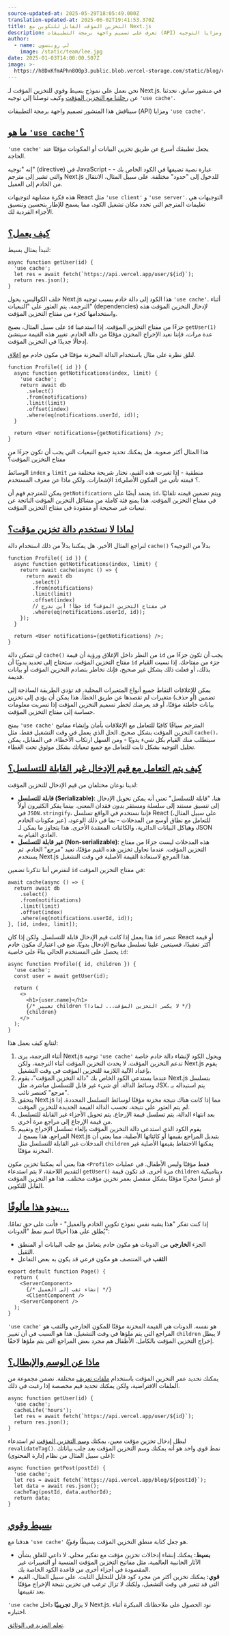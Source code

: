 ```yaml
---
source-updated-at: 2025-05-29T18:05:49.000Z
translation-updated-at: 2025-06-02T19:41:53.370Z
title: التخزين المؤقت القابل للتكوين مع Next.js
description: تعرف على تصميم واجهة برمجة التطبيقات (API) ومزايا التوجيه 'use cache'
author:
  - name: لي روبنسون
    image: /static/team/lee.jpg
date: 2025-01-03T14:00:00.507Z
image: >-
  https://h8DxKfmAPhn8O0p3.public.blob.vercel-storage.com/static/blog/composable-caching/twitter-card.png
---
```


نحن نعمل على نموذج بسيط وقوي للتخزين المؤقت لـ Next.js. في منشور سابق، تحدثنا عن [رحلتنا مع التخزين المؤقت](/blog/our-journey-with-caching) وكيف توصلنا إلى توجيه `'use cache'`.

سيناقش هذا المنشور تصميم واجهة برمجة التطبيقات (API) ومزايا `'use cache'`.

[ما هو `'use cache'`؟](#what-is-use-cache)
--------------------------------------------

`'use cache'` يجعل تطبيقك أسرع عن طريق تخزين البيانات أو المكونات مؤقتًا عند الحاجة.

إنه "توجيه" (directive) في JavaScript - عبارة نصية تضيفها في الكود الخاص بك - والتي تشير إلى مترجم Next.js للدخول إلى "حدود" مختلفة. على سبيل المثال، الانتقال من الخادم إلى العميل.

هذه فكرة مشابهة لتوجيهات React مثل `'use client'` و `'use server'`. التوجيهات هي تعليمات المترجم التي تحدد مكان تشغيل الكود، مما يسمح للإطار بتحسين وتنسيق الأجزاء الفردية لك.

[كيف يعمل؟](#how-does-it-work)
--------------------------------------

لنبدأ بمثال بسيط:

```
async function getUser(id) {
  'use cache';
  let res = await fetch(`https://api.vercel.app/user/${id}`);
  return res.json();
}
```

خلف الكواليس، يحول Next.js هذا الكود إلى دالة خادم بسبب توجيه `'use cache'`. أثناء الترجمة، يتم العثور على "التبعيات" (dependencies) لإدخال التخزين المؤقت هذه واستخدامها كجزء من مفتاح التخزين المؤقت.

على سبيل المثال، يصبح `id` جزءًا من مفتاح التخزين المؤقت. إذا استدعينا `getUser(1)` عدة مرات، فإننا نعيد الإخراج المخزن مؤقتًا من دالة الخادم. تغيير هذه القيمة سينشئ إدخالًا جديدًا في التخزين المؤقت.

لنلق نظرة على مثال باستخدام الدالة المخزنة مؤقتًا في مكون خادم مع [إغلاق](https://v0.dev/chat/5kD47RIecQK?b=b_rCP4CvfbFFW).

```
function Profile({ id }) {
  async function getNotifications(index, limit) {
    'use cache';
    return await db
      .select()
      .from(notifications)
      .limit(limit)
      .offset(index)
      .where(eq(notifications.userId, id));
  }
 
  return <User notifications={getNotifications} />;
}
```

هذا المثال أكثر صعوبة. هل يمكنك تحديد جميع التبعيات التي يجب أن تكون جزءًا من مفتاح التخزين المؤقت؟

الوسائط `index` و `limit` منطقية - إذا تغيرت هذه القيم، نختار شريحة مختلفة من الإشعارات. ولكن ماذا عن معرف المستخدم `id`؟ قيمته تأتي من المكون الأصلي.

يمكن للمترجم فهم أن `getNotifications` يعتمد أيضًا على `id`، ويتم تضمين قيمته تلقائيًا في مفتاح التخزين المؤقت. هذا يمنع فئة كاملة من مشاكل التخزين المؤقت الناتجة عن تبعيات غير صحيحة أو مفقودة في مفتاح التخزين المؤقت.

[لماذا لا نستخدم دالة تخزين مؤقت؟](#why-not-use-a-cache-function)
--------------------------------------------------------------

لنراجع المثال الأخير. هل يمكننا بدلاً من ذلك استخدام دالة `cache()` بدلاً من التوجيه؟

```
function Profile({ id }) {
  async function getNotifications(index, limit) {
    return await cache(async () => {
      return await db
        .select()
        .from(notifications)
        .limit(limit)
        .offset(index)
        // خطأ! أين ندرج id في مفتاح التخزين المؤقت؟
        .where(eq(notifications.userId, id));
    });
  }
 
  return <User notifications={getNotifications} />;
}
```

لن تتمكن دالة `cache()` من النظر داخل الإغلاق ورؤية أن قيمة `id` يجب أن تكون جزءًا من مفتاح التخزين المؤقت. ستحتاج إلى تحديد يدويًا أن `id` جزء من مفتاحك. إذا نسيت القيام بذلك، أو فعلت ذلك بشكل غير صحيح، فإنك تخاطر بتصادم التخزين المؤقت أو بيانات قديمة.

يمكن للإغلاقات التقاط جميع أنواع المتغيرات المحلية. قد تؤدي الطريقة الساذجة إلى تضمين (أو حذف) متغيرات لم تقصدها عن طريق الخطأ. هذا يمكن أن يؤدي إلى تخزين بيانات خاطئة مؤقتًا، أو قد يعرضك لخطر تسميم التخزين المؤقت إذا تسربت معلومات حساسة إلى مفتاح التخزين المؤقت.

يمنح `'use cache'` المترجم سياقًا كافيًا للتعامل مع الإغلاقات بأمان وإنشاء مفاتيح التخزين المؤقت بشكل صحيح. الحل الذي يعمل في وقت التشغيل فقط، مثل `cache()`، سيتطلب منك القيام بكل شيء يدويًا - ومن السهل ارتكاب الأخطاء. في المقابل، يمكن تحليل التوجيه بشكل ثابت للتعامل مع جميع تبعياتك بشكل موثوق تحت الغطاء.

[كيف يتم التعامل مع قيم الإدخال غير القابلة للتسلسل؟](#how-are-non-serialized-input-values-handled)
--------------------------------------------------------------------------------------------

لدينا نوعان مختلفان من قيم الإدخال للتخزين المؤقت:

*   **قابلة للتسلسل (Serializable)**: هنا، "قابلة للتسلسل" تعني أنه يمكن تحويل الإدخال إلى تنسيق مستند إلى سلسلة ومستقر _بدون_ فقدان المعنى. بينما يفكر الكثيرون أولاً في `JSON.stringify`، فإننا نستخدم في الواقع تسلسل React (على سبيل المثال، عبر مكونات الخادم) للتعامل مع نطاق أوسع من المدخلات - بما في ذلك الوعود، وهياكل البيانات الدائرية، والكائنات المعقدة الأخرى. هذا يتجاوز ما يمكن لـ JSON العادي القيام به.
*   **غير قابلة للتسلسل (Non-serializable)**: هذه المدخلات ليست جزءًا من مفتاح التخزين المؤقت. عندما نحاول تخزين هذه القيم مؤقتًا، نعيد "مرجع" الخادم. ثم يستخدم Next.js هذا المرجع لاستعادة القيمة الأصلية في وقت التشغيل.

لنفترض أننا تذكرنا تضمين `id` في مفتاح التخزين المؤقت:

```
await cache(async () => {
  return await db
    .select()
    .from(notifications)
    .limit(limit)
    .offset(index)
    .where(eq(notifications.userId, id));
}, [id, index, limit]);
```

هذا يعمل إذا كانت قيم الإدخال قابلة للتسلسل. ولكن إذا كان `id` عنصر React أو قيمة أكثر تعقيدًا، فسيتعين علينا تسلسل مفاتيح الإدخال يدويًا. ضع في اعتبارك مكون خادم يحصل على المستخدم الحالي بناءً على خاصية `id`:

```
async function Profile({ id, children }) {
  'use cache';
  const user = await getUser(id);
 
  return (
    <>
      <h1>{user.name}</h1>
      {/* تغيير children لا يكسر التخزين المؤقت... لماذا؟ */}
      {children}
    </>
  );
}
```

لنتابع كيف يعمل هذا:

1.  أثناء الترجمة، يرى Next.js توجيه `'use cache'` ويحول الكود لإنشاء دالة خادم خاصة تدعم التخزين المؤقت. لا يحدث التخزين المؤقت أثناء الترجمة، ولكن Next.js يقوم بإعداد الآلية اللازمة للتخزين المؤقت في وقت التشغيل.
2.  عندما يستدعي الكود الخاص بك "دالة التخزين المؤقت"، يقوم Next.js بتسلسل وسائط الدالة. أي شيء غير قابل للتسلسل مباشرة، مثل JSX، يتم استبداله بـ "مرجع" كعنصر نائب.
3.  يتحقق Next.js مما إذا كانت هناك نتيجة مخزنة مؤقتًا لوسائط التسلسل المحددة. إذا لم يتم العثور على نتيجة، تحسب الدالة القيمة الجديدة للتخزين المؤقت.
4.  بعد انتهاء الدالة، يتم تسلسل قيمة الإرجاع. يتم تحويل الأجزاء غير القابلة للتسلسل من قيمة الإرجاع إلى مراجع مرة أخرى.
5.  يقوم الكود الذي استدعى دالة التخزين المؤقت بإلغاء تسلسل الإخراج وتقييم المراجع. هذا يسمح لـ Next.js بتبديل المراجع بقيمها أو كائناتها الأصلية، مما يعني أن المدخلات غير القابلة للتسلسل مثل `children` يمكنها الاحتفاظ بقيمها الأصلية غير المخزنة مؤقتًا.

هذا يعني أنه يمكننا تخزين مكون `<Profile>` فقط مؤقتًا وليس الأطفال. في عمليات التقديم اللاحقة، لا يتم استدعاء `getUser()` مرة أخرى. قد تكون قيمة `children` ديناميكية أو عنصرًا مخزنًا مؤقتًا بشكل منفصل بعمر تخزين مؤقت مختلف. هذا هو التخزين المؤقت القابل للتكوين.

[يبدو هذا مألوفًا...](#this-seems-familiar)
--------------------------------------------

إذا كنت تفكر "هذا يشبه نفس نموذج تكوين الخادم والعميل" - فأنت على حق تمامًا. يُطلق على هذا أحيانًا اسم نمط "الدونات":

*   الجزء **الخارجي** من الدونات هو مكون خادم يتعامل مع جلب البيانات أو المنطق الثقيل.
*   **الثقب** في المنتصف هو مكون فرعي قد يكون به بعض التفاعل

```tsx filename="app/page.tsx"
export default function Page() {
  return (
    <ServerComponent>
      {/* إنشاء ثقب إلى العميل */}
      <ClientComponent />
    <ServerComponent />
  );
}
```

`'use cache'` هو نفسه. الدونات هي القيمة المخزنة مؤقتًا للمكون الخارجي والثقب هو المراجع التي يتم ملؤها في وقت التشغيل. هذا هو السبب في أن تغيير `children` لا يبطل إخراج التخزين المؤقت بالكامل. الأطفال هم مجرد بعض المراجع التي يتم ملؤها لاحقًا.

[ماذا عن الوسم والإبطال؟](#what-about-tagging-and-invalidation)
----------------------------------------------------------------------------

يمكنك تحديد عمر التخزين المؤقت باستخدام [ملفات تعريف](/docs/app/api-reference/functions/cacheLife) مختلفة. نضمن مجموعة من الملفات الافتراضية، ولكن يمكنك تحديد قيم مخصصة إذا رغبت في ذلك.

```
async function getUser(id) {
  'use cache';
  cacheLife('hours');
  let res = await fetch(`https://api.vercel.app/user/${id}`);
  return res.json();
}
```

لبطل إدخال تخزين مؤقت معين، يمكنك [وسم التخزين المؤقت](/docs/app/api-reference/functions/cacheTag) ثم استدعاء `revalidateTag()`. نمط قوي واحد هو أنه يمكنك وسم التخزين المؤقت _بعد_ جلب بياناتك (على سبيل المثال من نظام إدارة المحتوى):

```
async function getPost(postId) {
  'use cache';
  let res = await fetch(`https://api.vercel.app/blog/${postId}`);
  let data = await res.json();
  cacheTag(postId, data.authorId);
  return data;
}
```

[بسيط وقوي](#simple-and-powerful)
-------------------------------------------

هدفنا مع `'use cache'` هو جعل كتابة منطق التخزين المؤقت بسيطًا _وقويًا_.

*   **بسيط:** يمكنك إنشاء إدخالات تخزين مؤقت مع تفكير محلي. لا داعي للقلق بشأن الآثار الجانبية العالمية، مثل مفاتيح التخزين المؤقت المنسية أو التغييرات غير المقصودة في أجزاء أخرى من قاعدة الكود الخاصة بك.
*   **قوي:** يمكنك تخزين أكثر من مجرد كود قابل للتحليل الثابت. على سبيل المثال، القيم التي قد تتغير في وقت التشغيل، ولكنك لا تزال ترغب في تخزين نتيجة الإخراج مؤقتًا بعد تقييمها.

`'use cache` لا يزال **تجريبيًا** داخل Next.js. نود الحصول على ملاحظاتك المبكرة أثناء اختباره.

[تعلم المزيد في الوثائق](/docs/app/api-reference/directives/use-cache).
